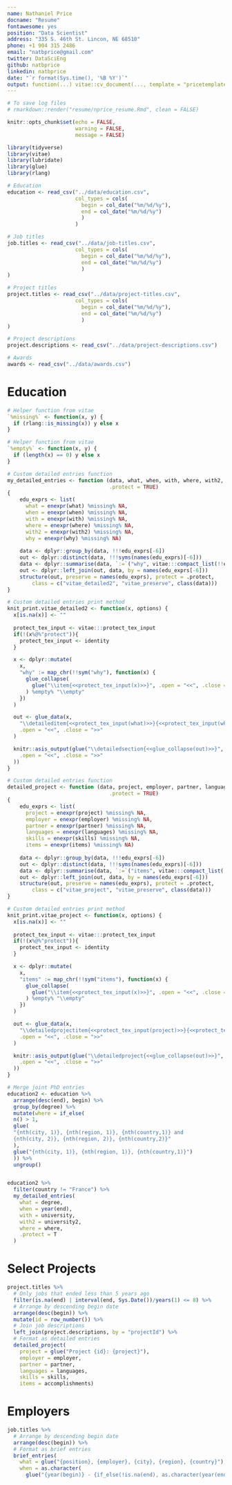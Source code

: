 ```yaml
---
name: Nathaniel Price
docname: "Resume"
fontawesome: yes
position: "Data Scientist"
address: "335 S. 46th St. Lincon, NE 68510"
phone: +1 904 315 2486
email: "natbprice@gmail.com"
twitter: DataSciEng
github: natbprice
linkedin: natbprice
date: "`r format(Sys.time(), '%B %Y')`"
output: function(...) vitae::cv_document(..., template = "pricetemplate.tex", citation_package = "biblatex")
---
```


```r
# To save log files
# rmarkdown::render("resume/nprice_resume.Rmd", clean = FALSE)

knitr::opts_chunk$set(echo = FALSE, 
                      warning = FALSE, 
                      message = FALSE)

library(tidyverse)
library(vitae)
library(lubridate)
library(glue)
library(rlang)
```

```r

# Education
education <- read_csv("../data/education.csv",
                      col_types = cols(
                        begin = col_date("%m/%d/%y"),
                        end = col_date("%m/%d/%y")
                        )
                      )

# Job titles
job.titles <- read_csv("../data/job-titles.csv",
                      col_types = cols(
                        begin = col_date("%m/%d/%y"),
                        end = col_date("%m/%d/%y")
                        )
)

# Project titles
project.titles <- read_csv("../data/project-titles.csv",
                      col_types = cols(
                        begin = col_date("%m/%d/%y"),
                        end = col_date("%m/%d/%y")
                        )
)

# Project descriptions
project.descriptions <- read_csv("../data/project-descriptions.csv")

# Awards
awards <- read_csv("../data/awards.csv")

```

# Education
```r

# Helper function from vitae
`%missing%` <- function(x, y) {
  if (rlang::is_missing(x)) y else x
}

# Helper function from vitae
`%empty%` <- function(x, y) {
  if (length(x) == 0) y else x
}

# Custom detailed entries function
my_detailed_entries <- function (data, what, when, with, where, with2, why, 
                                 .protect = TRUE) 
{
    edu_exprs <- list(
      what = enexpr(what) %missing% NA, 
      when = enexpr(when) %missing% NA,
      with = enexpr(with) %missing% NA, 
      where = enexpr(where) %missing% NA,
      with2 = enexpr(with2) %missing% NA, 
      why = enexpr(why) %missing% NA)
    
    data <- dplyr::group_by(data, !!!edu_exprs[-6])
    out <- dplyr::distinct(data, !!!syms(names(edu_exprs)[-6]))
    data <- dplyr::summarise(data, `:=`("why", vitae:::compact_list(!!edu_exprs[["why"]])))
    out <- dplyr::left_join(out, data, by = names(edu_exprs[-6]))
    structure(out, preserve = names(edu_exprs), protect = .protect, 
        class = c("vitae_detailed2", "vitae_preserve", class(data)))
}

# Custom detailed entries print method
knit_print.vitae_detailed2 <- function(x, options) {
  x[is.na(x)] <- ""
  
  protect_tex_input <- vitae:::protect_tex_input
  if(!(x%@%"protect")){
    protect_tex_input <- identity
  }

  x <- dplyr::mutate(
    x,
    "why" := map_chr(!!sym("why"), function(x) {
      glue_collapse(
        glue("\\item{<<protect_tex_input(x)>>}", .open = "<<", .close = ">>")
      ) %empty% "\\empty"
    })
  )

  out <- glue_data(x,
    "\\detaileditem{<<protect_tex_input(what)>>}{<<protect_tex_input(when)>>}{<<protect_tex_input(with)>>}{<<protect_tex_input(where)>>}{<<protect_tex_input(with2)>>}{<<why>>}",
    .open = "<<", .close = ">>"
  )

  knitr::asis_output(glue("\\detailedsection{<<glue_collapse(out)>>}",
    .open = "<<", .close = ">>"
  ))
}
```

```r
# Custom detailed entries function
detailed_project <- function (data, project, employer, partner, languages, skills, items, 
                                 .protect = TRUE) 
{
    edu_exprs <- list(
      project = enexpr(project) %missing% NA, 
      employer = enexpr(employer) %missing% NA,
      partner = enexpr(partner) %missing% NA, 
      languages = enexpr(languages) %missing% NA,
      skills = enexpr(skills) %missing% NA, 
      items = enexpr(items) %missing% NA)
    
    data <- dplyr::group_by(data, !!!edu_exprs[-6])
    out <- dplyr::distinct(data, !!!syms(names(edu_exprs)[-6]))
    data <- dplyr::summarise(data, `:=`("items", vitae:::compact_list(!!edu_exprs[["items"]])))
    out <- dplyr::left_join(out, data, by = names(edu_exprs[-6]))
    structure(out, preserve = names(edu_exprs), protect = .protect, 
        class = c("vitae_project", "vitae_preserve", class(data)))
}

# Custom detailed entries print method
knit_print.vitae_project <- function(x, options) {
  x[is.na(x)] <- ""
  
  protect_tex_input <- vitae:::protect_tex_input
  if(!(x%@%"protect")){
    protect_tex_input <- identity
  }

  x <- dplyr::mutate(
    x,
    "items" := map_chr(!!sym("items"), function(x) {
      glue_collapse(
        glue("\\item{<<protect_tex_input(x)>>}", .open = "<<", .close = ">>")
      ) %empty% "\\empty"
    })
  )

  out <- glue_data(x,
    "\\detailedprojectitem{<<protect_tex_input(project)>>}{<<protect_tex_input(employer)>>}{<<protect_tex_input(partner)>>}{<<protect_tex_input(languages)>>}{<<protect_tex_input(skills)>>}{<<items>>}",
    .open = "<<", .close = ">>"
  )

  knitr::asis_output(glue("\\detailedproject{<<glue_collapse(out)>>}",
    .open = "<<", .close = ">>"
  ))
}
```

```r

# Merge joint PhD entries
education2 <- education %>%
  arrange(desc(end), begin) %>%
  group_by(degree) %>%
  mutate(where = if_else(
  n() > 1,
  glue(
  "{nth(city, 1)}, {nth(region, 1)}, {nth(country,1)} and
  {nth(city, 2)}, {nth(region, 2)}, {nth(country,2)}"
  ),
  glue("{nth(city, 1)}, {nth(region, 1)}, {nth(country,1)}")
  )) %>% 
  ungroup()


education2 %>%
  filter(country != "France") %>% 
  my_detailed_entries(
    what = degree,
    when = year(end),
    with = university,
    with2 = university2,
    where = where,
    .protect = T
  )
```

# Select Projects

```r
project.titles %>% 
  # Only jobs that ended less than 5 years ago
  filter(is.na(end) | interval(end, Sys.Date())/years(1) <= 8) %>%
  # Arrange by descending begin date
  arrange(desc(begin)) %>% 
  mutate(id = row_number()) %>% 
  # Join job descriptions
  left_join(project.descriptions, by = "projectId") %>% 
  # Format as detailed entries
  detailed_project(
    project = glue("Project {id}: {project}"),
    employer = employer,
    partner = partner,
    languages = languages,
    skills = skills,
    items = accomplishments)

```


# Employers
```r
job.titles %>% 
  # Arrange by descending begin date
  arrange(desc(begin)) %>% 
  # Format as brief entries
  brief_entries(
    what = glue("{position}, {employer}, {city}, {region}, {country}"),
    when = as.character(
      glue("{year(begin)} - {if_else(!is.na(end), as.character(year(end)), 'present')}")))

```
